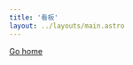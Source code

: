 ```yaml
---
title: '看板'
layout: ../layouts/main.astro
---
```



<Kanban clinet:load />

<div class="grid place-items-center h-screen content-center">
 <a
  href="/"
  class="p-4 underline hover:text-purple-500 transition-colors ease-in-out duration-200"
 >
  Go home
 </a>
</div>
